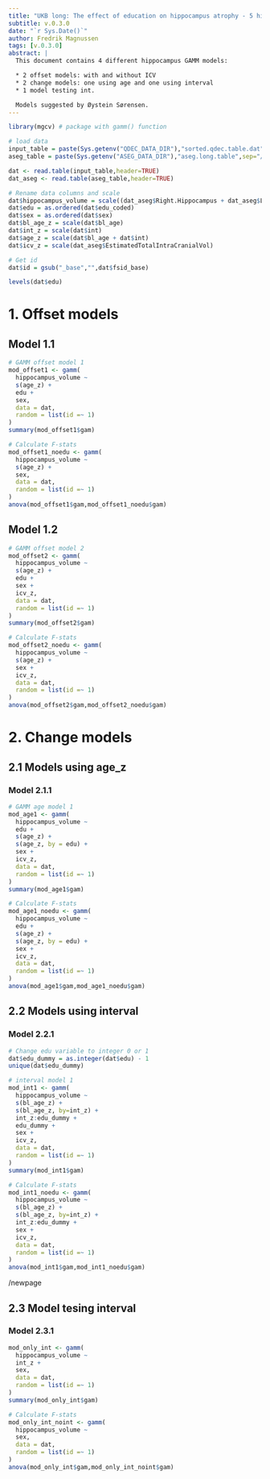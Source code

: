 ```yaml
---
title: "UKB long: The effect of education on hippocampus atrophy - 5 hippocampus GAMM analyses"
subtitle: v.0.3.0
date: "`r Sys.Date()`"
author: Fredrik Magnussen
tags: [v.0.3.0]
abstract: |
  This document contains 4 different hippocampus GAMM models:

  * 2 offset models: with and without ICV
  * 2 change models: one using age and one using interval
  * 1 model testing int.

  Models suggested by Øystein Sørensen.
---
```

```r
library(mgcv) # package with gamm() function

# load data
input_table = paste(Sys.getenv("QDEC_DATA_DIR"),"sorted.qdec.table.dat",sep="/")
aseg_table = paste(Sys.getenv("ASEG_DATA_DIR"),"aseg.long.table",sep="/")

dat <- read.table(input_table,header=TRUE)
dat_aseg <- read.table(aseg_table,header=TRUE)

# Rename data columns and scale
dat$hippocampus_volume = scale((dat_aseg$Right.Hippocampus + dat_aseg$Left.Hippocampus)/2)
dat$edu = as.ordered(dat$edu_coded)
dat$sex = as.ordered(dat$sex)
dat$bl_age_z = scale(dat$bl_age)
dat$int_z = scale(dat$int)
dat$age_z = scale(dat$bl_age + dat$int)
dat$icv_z = scale(dat_aseg$EstimatedTotalIntraCranialVol)

# Get id
dat$id = gsub("_base","",dat$fsid_base)

levels(dat$edu)
```
\newpage
# 1. Offset models
## Model 1.1
```r
# GAMM offset model 1
mod_offset1 <- gamm(
  hippocampus_volume ~ 
  s(age_z) + 
  edu + 
  sex, 
  data = dat, 
  random = list(id =~ 1)
)
summary(mod_offset1$gam)
```
\newpage
```r
# Calculate F-stats
mod_offset1_noedu <- gamm(
  hippocampus_volume ~ 
  s(age_z) + 
  sex, 
  data = dat, 
  random = list(id =~ 1)
)
anova(mod_offset1$gam,mod_offset1_noedu$gam)
```
\newpage

## Model 1.2
```r
# GAMM offset model 2
mod_offset2 <- gamm(
  hippocampus_volume ~ 
  s(age_z) + 
  edu +
  sex +
  icv_z, 
  data = dat, 
  random = list(id =~ 1)
)
summary(mod_offset2$gam)
```
\newpage
```r
# Calculate F-stats
mod_offset2_noedu <- gamm(
  hippocampus_volume ~ 
  s(age_z) + 
  sex +
  icv_z, 
  data = dat, 
  random = list(id =~ 1)
)
anova(mod_offset2$gam,mod_offset2_noedu$gam)
```
\newpage

# 2. Change models
## 2.1 Models using age_z
### Model 2.1.1
```r
# GAMM age model 1
mod_age1 <- gamm(
  hippocampus_volume ~ 
  edu +
  s(age_z) + 
  s(age_z, by = edu) + 
  sex + 
  icv_z, 
  data = dat, 
  random = list(id =~ 1)
)
summary(mod_age1$gam) 
```
\newpage
```r
# Calculate F-stats
mod_age1_noedu <- gamm(
  hippocampus_volume ~ 
  edu +
  s(age_z) + 
  s(age_z, by = edu) + 
  sex + 
  icv_z, 
  data = dat, 
  random = list(id =~ 1)
)
anova(mod_age1$gam,mod_age1_noedu$gam)
```
\newpage

## 2.2 Models using interval
### Model 2.2.1

```r
# Change edu variable to integer 0 or 1
dat$edu_dummy = as.integer(dat$edu) - 1
unique(dat$edu_dummy)

# interval model 1
mod_int1 <- gamm(
  hippocampus_volume ~ 
  s(bl_age_z) + 
  s(bl_age_z, by=int_z) +
  int_z:edu_dummy +
  edu_dummy +
  sex + 
  icv_z, 
  data = dat, 
  random = list(id =~ 1)
)
summary(mod_int1$gam)
```
\newpage
```r
# Calculate F-stats
mod_int1_noedu <- gamm(
  hippocampus_volume ~ 
  s(bl_age_z) + 
  s(bl_age_z, by=int_z) +
  int_z:edu_dummy +
  sex + 
  icv_z, 
  data = dat, 
  random = list(id =~ 1)
)
anova(mod_int1$gam,mod_int1_noedu$gam)
```
/newpage

## 2.3 Model tesing interval
### Model 2.3.1

```r
mod_only_int <- gamm(
  hippocampus_volume ~ 
  int_z + 
  sex,
  data = dat, 
  random = list(id =~ 1)
)
summary(mod_only_int$gam)
```
\newpage
```r
# Calculate F-stats
mod_only_int_noint <- gamm(
  hippocampus_volume ~ 
  sex,
  data = dat, 
  random = list(id =~ 1)
)
anova(mod_only_int$gam,mod_only_int_noint$gam)
```